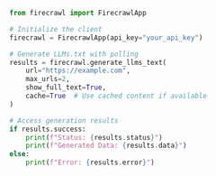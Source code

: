 ```python Python
from firecrawl import FirecrawlApp

# Initialize the client
firecrawl = FirecrawlApp(api_key="your_api_key")

# Generate LLMs.txt with polling
results = firecrawl.generate_llms_text(
    url="https://example.com",
    max_urls=2,
    show_full_text=True,
    cache=True  # Use cached content if available
)

# Access generation results
if results.success:
    print(f"Status: {results.status}")
    print(f"Generated Data: {results.data}")
else:
    print(f"Error: {results.error}")
```
